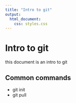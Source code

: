 ```yaml
---
title: "Intro to git"
output: 
  html_document:
    css: styles.css
---
```


# Intro to git
this document is an intro to git

## Common commands

- git init
- git pull